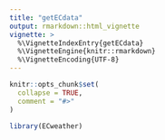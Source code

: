 ```yaml
---
title: "getECdata"
output: rmarkdown::html_vignette
vignette: >
  %\VignetteIndexEntry{getECdata}
  %\VignetteEngine{knitr::rmarkdown}
  %\VignetteEncoding{UTF-8}
---
```


```r
knitr::opts_chunk$set(
  collapse = TRUE,
  comment = "#>"
)
```

```r
library(ECweather)
```
